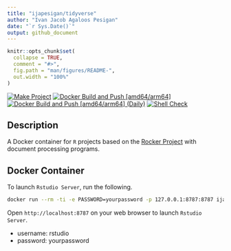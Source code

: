 ```yaml
---
title: "ijapesigan/tidyverse"
author: "Ivan Jacob Agaloos Pesigan"
date: "`r Sys.Date()`"
output: github_document
---
```


<!-- README.md is generated from .setup/readme/README.Rmd. Please edit that file -->

```r
knitr::opts_chunk$set(
  collapse = TRUE,
  comment = "#>",
  fig.path = "man/figures/README-",
  out.width = "100%"
)
```

<!-- badges: start -->
[![Make Project](https://github.com/ijapesigan/docker-tidyverse/actions/workflows/make.yml/badge.svg)](https://github.com/ijapesigan/docker-tidyverse/actions/workflows/make.yml)
[![Docker Build and Push [amd64/arm64]](https://github.com/ijapesigan/docker-tidyverse/actions/workflows/docker-build-push-amd64-arm64.yml/badge.svg)](https://github.com/ijapesigan/docker-tidyverse/actions/workflows/docker-build-push-amd64-arm64.yml)
[![Docker Build and Push [amd64/arm64] (Daily)](https://github.com/ijapesigan/docker-tidyverse/actions/workflows/docker-build-push-daily-amd64-arm64.yml/badge.svg)](https://github.com/ijapesigan/docker-tidyverse/actions/workflows/docker-build-push-daily-amd64-arm64.yml)
[![Shell Check](https://github.com/ijapesigan/docker-tidyverse/actions/workflows/shellcheck.yml/badge.svg)](https://github.com/ijapesigan/docker-tidyverse/actions/workflows/shellcheck.yml)
<!-- badges: end -->

## Description

A Docker container for `R` projects based on the [Rocker Project](https://rocker-project.org/) with document processing programs.

## Docker Container

To launch `Rstudio Server`, run the following.

```bash
docker run --rm -ti -e PASSWORD=yourpassword -p 127.0.0.1:8787:8787 ijapesigan/tidyverse
```

Open `http://localhost:8787` on your web browser to launch `Rstudio Server`.

- username: rstudio
- password: yourpassword
